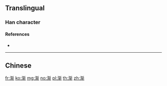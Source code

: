 {{character info/new}}
{{also|漸}}
==Translingual==

===Han character===
{{Han char|rn=85|rad=水|as=08|sn=11|four=|canj=EKQL|ids=⿰氵斩}}

====References====
* {{Han ref|kx=0633.371|hdz=31645.030|uh=6E10|ud=28176}}

----

==Chinese==
{{zh-see|漸}}

[[fr:渐]]
[[ko:渐]]
[[mg:渐]]
[[no:渐]]
[[pl:渐]]
[[th:渐]]
[[zh:渐]]